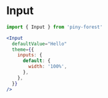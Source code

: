 
# Input

```js
import { Input } from 'piny-forest'
```

```jsx live
<Input
  defaultValue="Hello"
  theme={{
    inputs: {
      default: {
        width: '100%',
      },
    },
  }}
/>
```
